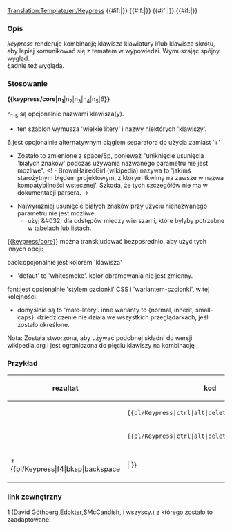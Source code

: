 <noinclude>[[Translation:Template/en/Keypress]]</noinclude><includeonly>{{en/Keypress/core|{{{1}}}}}<!--
-->{{#if:{{{2|}}}|{{{6|+}}}{{en/Keypress/core|{{{2}}}}}}}<!--
-->{{#if:{{{3|}}}|{{{6|+}}}{{en/Keypress/core|{{{3}}}}}}}<!--
-->{{#if:{{{4|}}}|{{{6|+}}}{{en/Keypress/core|{{{4}}}}}}}<!--
-->{{#if:{{{5|}}}|{{{6|+}}}{{en/Keypress/core|{{{5}}}}}}}<!--
--></includeonly><noinclude>
===Opis===
''keypress'' renderuje kombinację klawisza klawiatury i/lub klawisza skrótu, aby lepiej komunikować się z tematem w wypowiedzi. Wymuszając spójny wygląd.<br>
Ładnie też wygląda.
===Stosowanie===
<b>{&#123;keypress/core|n<sub>1</sub></b>|n<sub>2</sub>|n<sub>3</sub>|n<sub>4</sub>|n<sub>5</sub>|<i>6</i><b>}}</b><br>

;n<sub>1-5</sub>:są opcjonalnie nazwami klawisza(y).

* ten szablon wymusza <span title='first...capitalization'>'wielkie litery'</span> i nazwy niektórych <span title=key>'klawiszy'</span>.

;6:jest opcjonalnie alternatywnym ciągiem separatora do użycia zamiast '+'<br>

* Zostało to zmienione z space/Sp, ponieważ "uniknięcie usunięcia <span title=whitespace>'białych znaków'</span> podczas używania nazwanego parametru nie jest możliwe". <! - BrownHairedGirl (wikipedia) nazywa to 'jakimś starożytnym błędem projektowym, z którym tkwimy na zawsze w nazwa kompatybilności wstecznej'. Szkoda, że ​​tych szczegółów nie ma w dokumentacji parsera. ->

* Najwyraźniej usunięcie białych znaków przy użyciu nienazwanego parametru nie jest możliwe.<!-- Patrick (wikipedia) claims that 'we can choose whether this removal is applied, but the choice cannot be made independently of the choice to use named or unnamed parameters.' But this is a lie. -->
** użyj &amp;#032; dla odstępów między wierszami, które byłyby potrzebne w tabelach lub listach.
{&#123;[[Template:en/Keypress/core|keypress/core]]&#125;} można transkludować bezpośrednio, aby użyć tych innych opcji:
;back:opcjonalnie jest kolorem <span title=key>'klawisza'</span> 

* <span title='domyślne'>'defaut'</span> to 'whitesmoke'. kolor obramowania nie jest zmienny.
;font:jest opcjonalnie <span title='font-style'>'stylem czcionki'</span> CSS i <span title='font-variant'>'wariantem-czcionki'</span>, w tej kolejności.

* domyślnie są to <span title='small-caps'>'małe-litery'</span>. inne warianty to {normal, inherit, small-caps}. dziedziczenie nie działa we wszystkich przeglądarkach, jeśli zostało określone.
Nota: Została stworzona, aby używać podobnej składni do wersji wikipedia.org i jest ograniczona do pięciu klawiszy na kombinację<!--; if as a developer you make more than five keys necessary, then you are a monster-->.
===Przykład===
{| class="wikitable"
|-
!rezultat
!kod
|-
|{{pl/Keypress|ctrl|alt|delete}}
|<code><nowiki>{{pl/Keypress|ctrl|alt|delete}}</nowiki></code>
|-
|{{pl/Keypress|ctrl|alt|delete|6=&#032;+&#032;}}
|<code><nowiki>{{pl/Keypress|ctrl|alt|delete|6=&amp;#032;+&amp;#032;}}</nowiki></code>
|-
|{{en/Keypress/core|alt|back=red}}+{{pl/Keypress|f4|bksp|backspace|||&#032;}}
|<code><nowiki>{{en/Keypress/core|alt|back=red}}+{{pl/Keypress|f4|bksp|backspace|||&amp;#032;}}</nowiki></code>
|}
<!--{{en/Note|This template uses &#123;&#123;[[Template:en/Keypress/core]]}&#125; to avoid repeating code.<br>}}-->
{{pl/Informacja|Ten szablon używa &#123;&#123;[[Template:en/Keypress/core]]}&#125; ,aby uniknąć powtarzania kodu.<br>}}

===link zewnętrzny===
[https://pl.wikipedia.org/wiki/Szablon:Klawisz] (David Göthberg,Edokter,SMcCandish, i wszyscy.)  z którego zostało to zaadaptowane.
</noinclude>